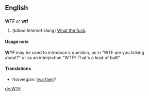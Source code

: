 ==English==
==={{Abbreviation}}===
'''WTF''' ''or'' '''wtf'''

#(''taboo Internet slang'') [[What the fuck]].

====Usage note====
'''WTF''' may be used to introduce a question, as in "WTF are you talking about?" or as an interjection "WTF?  That's a load of bull!"

====Translations====
<!--Add ABBREVIATIONS here, where these exist.  Put the full form on the page for "what the fuck".-->
*Norwegian: [[hva faen]]?<!--provide an abbreviation, if one exists-->

[[de:WTF]]